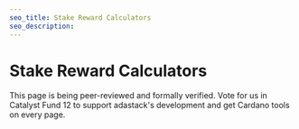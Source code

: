 ```yaml
---
seo_title: Stake Reward Calculators
seo_description:
---
```


# Stake Reward Calculators

This page is being peer-reviewed and formally verified. Vote for us in Catalyst Fund 12 to support adastack's development and get Cardano tools on every page.
